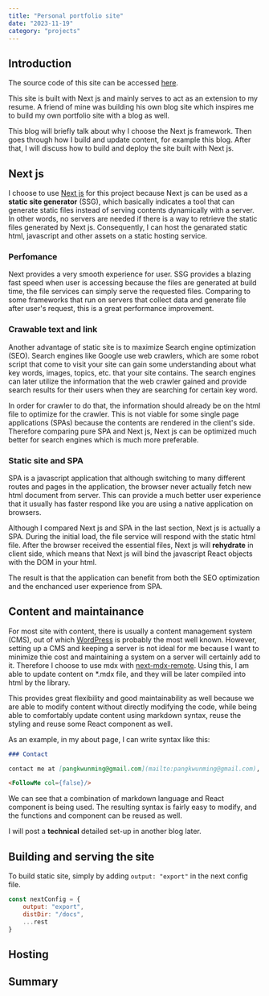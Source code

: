```yaml
---
title: "Personal portfolio site"
date: "2023-11-19"
category: "projects"
---
```


## Introduction

The source code of this site can be accessed
[here](https://github.com/kwunmingpang/kwunmingpang.github.io).

This site is built with Next js and mainly serves to act as an extension to my resume. A friend of mine was building his own blog site which inspires me to build my own portfolio site with a blog as well.

This blog will briefly talk about why I choose the Next js framework. Then goes through how I build and update content, for example this blog. After that, I will discuss how to build and deploy the site built with Next js.

## Next js

I choose to use [Next js](https://nextjs.org/) for this project because Next js can be used as a **static site generator** (SSG), which basically indicates a tool that can generate static files instead of serving contents dynamically with a server. In other words, no servers are needed if there is a way to retrieve the static files generated by Next js. Consequently, I can host the genarated static html, javascript and other assets on a static hosting service.

### Perfomance

Next provides a very smooth experience for user. SSG provides a blazing fast speed when user is accessing because the files are generated at build time, the file services can simply serve the requested files. Comparing to some frameworks that run on servers that collect data and generate file after user's request, this is a great performance improvement.

### Crawable text and link

Another advantage of static site is to maximize Search engine optimization (SEO). Search engines like Google use web crawlers, which are some robot script that come to visit your site can gain some understanding about what key words, images, topics, etc. that your site contains. The search engines can later utilize the information that the web crawler gained and provide search results for their users when they are searching for certain key word.

In order for crawler to do that, the information should already be on the html file to optimize for the crawler. This is not viable for some single page applications (SPAs) because the contents are rendered in the client's side. Therefore comparing pure SPA and Next js, Next js can be optimized much better for search engines which is much more preferable.

### Static site and SPA

SPA is a javascript application that although switching to many different routes and pages in the application, the browser never actually fetch new html document from server. This can provide a much better user experience that it usually has faster respond like you are using a native application on browsers.

Although I compared Next js and SPA in the last section, Next js is actually a SPA. During the initial load, the file service will respond with the static html file. After the browser received the essential files, Next js will **rehydrate** in client side, which means that Next js will bind the javascript React objects with the DOM in your html.

The result is that the application can benefit from both the SEO optimization and the enchanced user experience from SPA.

## Content and maintainance

For most site with content, there is usually a content management system (CMS), out of which [WordPress](https://wordpress.com/) is probably the most well known. However, setting up a CMS and keeping a server is not ideal for me because I want to minimize thie cost and maintaining a system on a server will certainly add to it. Therefore I choose to use mdx with [next-mdx-remote](https://www.npmjs.com/package/next-mdx-remote). Using this, I am able to update content on \*.mdx file, and they will be later compiled into html by the library.

This provides great flexibility and good maintainability as well because we are able to modify content without directly modifying the code, while being able to comfortably update content using markdown syntax, reuse the styling and reuse some React component as well.

As an example, in my about page, I can write syntax like this:

```markdown
### Contact

contact me at [pangkwunming@gmail.com](mailto:pangkwunming@gmail.com), or the following options as well.

<FollowMe col={false}/>
```

We can see that a combination of markdown language and React component is being used. The resulting syntax is fairly easy to modify, and the functions and component can be reused as well. 

I will post a **technical** detailed set-up in another blog later. 

## Building and serving the site

To build static site, simply by adding `output: "export"` in the next config file. 

```js
const nextConfig = {
    output: "export",
    distDir: "/docs",
    ...rest
}
```

## Hosting

## Summary
